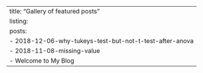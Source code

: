 ---
title: "Gallery of featured posts"
listing:
  posts:
    - 2018-12-06-why-tukeys-test-but-not-t-test-after-anova 
    - 2018-11-08-missing-value
    - Welcome to My Blog
---